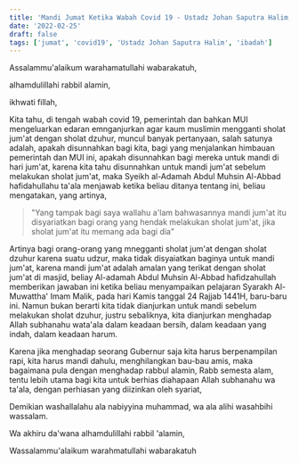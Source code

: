 ```yaml
---
title: 'Mandi Jumat Ketika Wabah Covid 19 - Ustadz Johan Saputra Halim, M.H.I.'
date: '2022-02-25'
draft: false
tags: ['jumat', 'covid19', 'Ustadz Johan Saputra Halim', 'ibadah']
---
```


Assalammu'alaikum warahamatullahi wabarakatuh,

alhamdulillahi rabbil alamin,

ikhwati fillah,

Kita tahu, di tengah wabah covid 19, pemerintah dan bahkan MUI mengeluarkan edaran emnganjurkan agar kaum muslimin mengganti sholat jum'at dengan sholat dzuhur, muncul banyak pertanyaan, salah satunya adalah, apakah disunnahkan bagi kita, bagi yang menjalankan himbauan pemerintah dan MUI ini, apakah disunnahkan bagi mereka untuk mandi di hari jum'at, karena kita tahu disunnahkan untuk mandi jum'at sebelum melakukan sholat jum'at, maka Syeikh al-Adamah Abdul Muhsin Al-Abbad hafidahullahu ta'ala menjawab ketika beliau ditanya tentang ini, beliau mengatakan, yang artinya,

> "Yang tampak bagi saya wallahu a'lam bahwasannya mandi jum'at itu disyariatkan bagi orang yang hendak melakukan sholat jum'at, jika sholat jum'at itu memang ada bagi dia"

Artinya bagi orang-orang yang mnegganti sholat jum'at dengan sholat dzuhur karena suatu udzur, maka tidak disyaiatkan baginya untuk mandi jum'at, karena mandi jum'at adalah amalan yang terikat dengan sholat jum'at di masjid, beliay Al-adamah Abdul Muhsin Al-Abbad hafidzahullah memberikan jawaban ini ketika beliau menyampaikan pelajaran Syarakh Al-Muwattha' Imam Malik, pada hari Kamis tanggal 24 Rajjab 1441H, baru-baru ini. Namun bukan berarti kita tidak dianjurkan untuk mandi sebelum melakukan sholat dzuhur, justru sebaliknya, kita dianjurkan menghadap Allah subhanahu wata'ala dalam keadaan bersih, dalam keadaan yang indah, dalam keadaan harum.

Karena jika menghadap seorang Gubernur saja kita harus berpenampilan rapi, kita harus mandi dahulu, menghilangkan bau-bau amis, maka bagaimana pula dengan menghadap rabbul alamin, Rabb semesta alam, tentu lebih utama bagi kita untuk berhias diahapaan Allah subhanahu wa ta'ala, dengan perhiasan yang diizinkan oleh syariat,

Demikian washallalahu ala nabiyyina muhammad, wa ala alihi wasahbihi wassalam.

Wa akhiru da'wana alhamdulillahi rabbil 'alamin,

Wassalammu'alaikum warahmatullahi wabarakatuh
